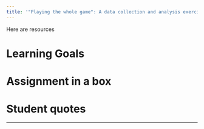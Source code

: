 ```yaml
---
title: '"Playing the whole game": A data collection and analysis exercise with Google Calendar'
---
```


<!--
Insert an image here
-->

Here are resources 

# Learning Goals


# Assignment in a box


# Student quotes


***